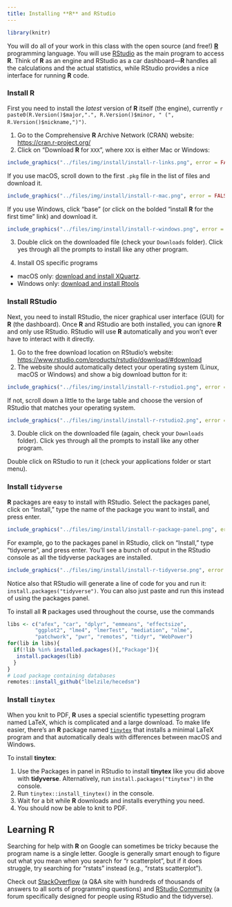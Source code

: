 ```yaml
---
title: Installing **R** and RStudio
---
```



```r
library(knitr)
```

You will do all of your work in this class with the open source (and free!) [**R**](https://cran.r-project.org/) programming language. You will use [RStudio](https://www.rstudio.com/) as the main program to access **R**. Think of **R** as an engine and RStudio as a car dashboard—**R** handles all the calculations and the actual statistics, while RStudio provides a nice interface for running **R** code.




### Install **R**

First you need to install the *latest* version of **R** itself (the engine), currently `r paste0(R.Version()$major,".", R.Version()$minor, " (", R.Version()$nickname,")")`.

1. Go to the Comprehensive **R** Archive Network (CRAN) website: <https://cran.r-project.org/>
2. Click on "Download **R** for `XXX`", where `XXX` is either Mac or Windows:

```r
include_graphics("../files/img/install/install-r-links.png", error = FALSE)
```
If you use macOS, scroll down to the first `.pkg` file in the list of files and download it.
    
```r
include_graphics("../files/img/install/install-r-mac.png", error = FALSE)
```
    
If you use Windows, click "base" (or click on the bolded "install **R** for the first time" link) and download it. 
    
```r
include_graphics("../files/img/install/install-r-windows.png", error = FALSE)
```

3. Double click on the downloaded file (check your `Downloads` folder). Click yes through all the prompts to install like any other program.

4. Install OS specific programs
- macOS only: [download and install XQuartz](https://www.xquartz.org/).
- Windows only: [download and install Rtools](https://cran.r-project.org/bin/windows/Rtools/)

### Install RStudio

Next, you need to install RStudio, the nicer graphical user interface (GUI) for **R** (the dashboard). Once **R** and RStudio are both installed, you can ignore **R** and only use RStudio. RStudio will use **R** automatically and you won't ever have to interact with it directly.

1. Go to the free download location on RStudio's website: <https://www.rstudio.com/products/rstudio/download/#download>
2. The website should automatically detect your operating system (Linux, macOS or Windows) and show a big download button for it:

```r
include_graphics("../files/img/install/install-r-rstudio1.png", error = FALSE)
```

If not, scroll down a little to the large table and choose the version of RStudio that matches your operating system.

```r
include_graphics("../files/img/install/install-r-rstudio2.png", error = FALSE)
```

3. Double click on the downloaded file (again, check your `Downloads` folder). Click yes through all the prompts to install like any other program.

Double click on RStudio to run it (check your applications folder or start menu).


### Install `tidyverse`

**R** packages are easy to install with RStudio. Select the packages panel, click on "Install," type the name of the package you want to install, and press enter.

```r
include_graphics("../files/img/install/install-r-package-panel.png", error = FALSE)
```
For example, go to the packages panel in RStudio, click on "Install," type "tidyverse", and press enter. You'll see a bunch of output in the RStudio console as all the tidyverse packages are installed.

```r
include_graphics("../files/img/install/install-r-tidyverse.png", error = FALSE)
```

Notice also that RStudio will generate a line of code for you and run it: `install.packages("tidyverse")`. You can also just paste and run this instead of using the packages panel.

To install all **R** packages used throughout the course, use the commands
```r
libs <- c("afex", "car", "dplyr", "emmeans", "effectsize", 
         "ggplot2", "lme4", "lmerTest", "mediation", "nlme", 
         "patchwork", "pwr", "remotes", "tidyr", "WebPower")
for(lib in libs){
  if(!lib %in% installed.packages()[,"Package"]){
   install.packages(lib)
  }
}
# Load package containing databases
remotes::install_github("lbelzile/hecedsm")

```

### Install `tinytex`

When you knit to PDF, **R** uses a special scientific typesetting program named LaTeX, which is complicated and a large download. To make life easier, there's an **R** package named [`tinytex`](https://yihui.org/tinytex/) that installs a minimal LaTeX program and that automatically deals with differences between macOS and Windows.

To install **tinytex**:

1. Use the Packages in panel in RStudio to install **tinytex** like you did above with **tidyverse**. Alternatively, run `install.packages("tinytex")` in the console.
2. Run `tinytex::install_tinytex()` in the console.
3. Wait for a bit while **R** downloads and installs everything you need.
4. You should now be able to knit to PDF.



## Learning **R**

Searching for help with **R** on Google can sometimes be tricky because the program name is a single letter. Google is generally smart enough to figure out what you mean when you search for "r scatterplot", but if it does struggle, try searching for "rstats" instead (e.g., "rstats scatterplot").

Check out [StackOverflow](https://stackoverflow.com/) (a Q&A site with hundreds of thousands of answers to all sorts of programming questions) and [RStudio Community](https://community.rstudio.com/) (a forum specifically designed for people using RStudio and the tidyverse).

